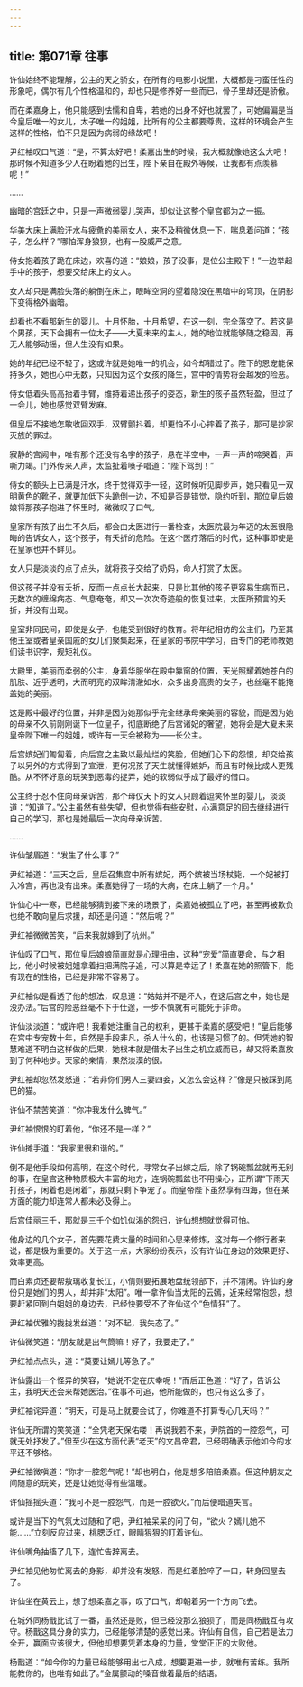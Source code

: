```yaml
---
---
---
```

title: 第071章 往事
---





许仙始终不能理解，公主的天之骄女，在所有的电影小说里，大概都是刁蛮任性的形象吧，偶尔有几个性格温和的，却也只是修养好一些而已，骨子里却还是骄傲。

而在柔嘉身上，他只能感到怯懦和自卑，若她的出身不好也就罢了，可她偏偏是当今皇后唯一的女儿，太子唯一的姐姐，比所有的公主都要尊贵。这样的环境会产生这样的性格，怕不只是因为病弱的缘故吧！

尹红袖叹口气道：“是，不算太好吧！柔嘉出生的时候，我大概就像她这么大吧！那时候不知道多少人在盼着她的出生，陛下亲自在殿外等候，让我都有点羡慕呢！”

……

幽暗的宫廷之中，只是一声微弱婴儿哭声，却似让这整个皇宫都为之一振。

华美大床上满脸汗水与疲惫的美丽女人，来不及稍微休息一下，喘息着问道：“孩子，怎么样？”哪怕浑身狼狈，也有一股威严之意。

侍女抱着孩子跪在床边，欢喜的道：“娘娘，孩子没事，是位公主殿下！”一边举起手中的孩子，想要交给床上的女人。

女人却只是满脸失落的躺倒在床上，眼眸空洞的望着隐没在黑暗中的穹顶，在阴影下变得格外幽暗。

却看也不看那新生的婴儿。十月怀胎，十月希望，在这一刻，完全落空了。若这是个男孩，天下会拥有一位太子——大夏未来的主人，她的地位就能够随之稳固，再无人能够动摇，但人生没有如果。

她的年纪已经不轻了，这或许就是她唯一的机会，如今却错过了。陛下的恩宠能保持多久，她也心中无数，只知因为这个女孩的降生，宫中的情势将会越发的险恶。

侍女低着头高高抬着手臂，维持着递出孩子的姿态，新生的孩子虽然轻盈，但过了一会儿，她也感觉双臂发麻。

但皇后不接她怎敢收回双手，双臂颤抖着，却更怕不小心摔着了孩子，那可是抄家灭族的罪过。

寂静的宫阙中，唯有那个还没有名字的孩子，悬在半空中，一声一声的啼哭着，声嘶力竭。门外传来人声，太监扯着嗓子唱道：“陛下驾到！”

侍女的额头上已满是汗水，终于觉得双手一轻，这时候听见脚步声，她只看见一双明黄色的靴子，就更加低下头跪倒一边，不知是否是错觉，隐约听到，那位皇后娘娘将那孩子抱进了怀里时，微微叹了口气。

皇家所有孩子出生不久后，都会由太医进行一番检查，太医院最为年迈的太医很隐晦的告诉女人，这个孩子，有夭折的危险。在这个医疗落后的时代，这种事即使是在皇家也并不鲜见。

女人只是淡淡的点了点头，就将孩子交给了奶妈，命人打赏了太医。

但这孩子并没有夭折，反而一点点长大起来，只是比其他的孩子更容易生病而已，无数次的缠绵病态、气息奄奄，却又一次次奇迹般的恢复过来，太医所预言的夭折，并没有出现。

皇室非同民间，即使是女子，也能受到很好的教育。将年纪相仿的公主们，乃至其他王室或者皇亲国戚的女儿们聚集起来，在皇家的书院中学习，由专门的老师教她们读书识字，规矩礼仪。

大殿里，美丽而柔弱的公主，身着华服坐在殿中靠窗的位置，天光照耀着她苍白的肌肤、近乎透明，大而明亮的双眸清澈如水，众多出身高贵的女子，也丝毫不能掩盖她的美丽。

这是殿中最好的位置，并非是因为她那似乎完全继承母亲美丽的容貌，而是因为她的母亲不久前刚刚诞下一位皇子，彻底断绝了后宫诸妃的奢望，她将会是大夏未来皇帝陛下唯一的姐姐，或许有一天会被称为——长公主。

后宫嫔妃们匍匐着，向后宫之主致以最灿烂的笑脸，但她们心下的怨恨，却交给孩子以另外的方式得到了宣泄，更何况孩子天生就懂得嫉妒，而且有时候比成人更残酷。从不怀好意的玩笑到恶毒的捉弄，她的软弱似乎成了最好的借口。

公主终于忍不住向母亲诉苦，那个母仪天下的女人只顾着逗笑怀里的婴儿，淡淡道：“知道了。”公主虽然有些失望，但也觉得有些安慰，心满意足的回去继续进行自己的学习，那也是她最后一次向母亲诉苦。

……

许仙皱眉道：“发生了什么事？”

尹红袖道：“三天之后，皇后召集宫中所有嫔妃，两个嫔被当场杖毙，一个妃被打入冷宫，再也没有出来。柔嘉她得了一场的大病，在床上躺了一个月。”

许仙心中一寒，已经能够猜到接下来的场景了，柔嘉她被孤立了吧，甚至再被欺负也绝不敢向皇后求援，却还是问道：“然后呢？”

尹红袖微微苦笑，“后来我就嫁到了杭州。”

许仙叹了口气，那位皇后娘娘简直就是心理扭曲，这种“宠爱”简直要命，与之相比，他小时候被姐姐拿着扫把满院子追，可以算是幸运了！柔嘉在她的照管下，能有现在的性格，已经是非常不容易了。

尹红袖似是看透了他的想法，叹息道：“姑姑并不是坏人，在这后宫之中，她也是没办法。”后宫的险恶丝毫不下于仕途，一步不慎就有可能死于非命。

许仙淡淡道：“或许吧！我看她注重自己的权利，更甚于柔嘉的感受吧！”皇后能够在宫中专宠数十年，自然是手段非凡，杀人什么的，也该是习惯了的。但凭她的智慧难道不明白这样做的后果，她根本就是借太子出生之机立威而已，却又将柔嘉放到了何种地步。天家的亲情，果然淡漠的很。

尹红袖却忽然发怒道：“若非你们男人三妻四妾，又怎么会这样？”像是只被踩到尾巴的猫。

许仙不禁苦笑道：“你冲我发什么脾气。”

尹红袖恨恨的盯着他，“你还不是一样？”

许仙摊手道：“我家里很和谐的。”

倒不是他手段如何高明，在这个时代，寻常女子出嫁之后，除了锅碗瓢盆就再无别的事，在皇宫这种物质极大丰富的地方，连锅碗瓢盆也不用操心，正所谓“下雨天打孩子，闲着也是闲着”，那就只剩下争宠了。而皇帝陛下虽然享有四海，但在某方面的能力却连常人都未必及得上。

后宫佳丽三千，那就是三千个如饥似渴的怨妇，许仙想想就觉得可怕。

他身边的几个女子，首先要花费大量的时间和心思来修炼，这对每一个修行者来说，都是极为重要的。关于这一点，大家纷纷表示，没有许仙在身边的效果更好、效率更高。

而白素贞还要帮敖璃收复长江，小倩则要拓展地盘统领部下，并不清闲。许仙的身份只是她们的男人，却并非“太阳”。唯一拿许仙当太阳的云嫣，近来经常抱怨，想要赶紧回到白姐姐的身边去，已经快要受不了许仙这个“色情狂”了。

尹红袖优雅的拢拢发丝道：“对不起，我失态了。”

许仙微笑道：“朋友就是出气筒嘛！好了，我要走了。”

尹红袖点点头，道：“莫要让嫣儿等急了。”

许仙露出一个怪异的笑容，“她说不定在庆幸呢！”而后正色道：“好了，告诉公主，我明天还会来帮她医治。”往事不可追，他所能做的，也只有这么多了。

尹红袖诧异道：“明天，可是马上就要会试了，你难道不打算专心几天吗？”

许仙无所谓的笑笑道：“全凭老天保佑喽！再说我若不来，尹院首的一腔怨气，可就无处抒发了。”但至少在这方面代表“老天”的文昌帝君，已经明确表示他如今的水平还不够格。

尹红袖微嗔道：“你才一腔怨气呢！”却也明白，他是想多陪陪柔嘉。但这种朋友之间随意的玩笑，还是让她觉得有些温暖。

许仙摇摇头道：“我可不是一腔怨气，而是一腔欲火。”而后便暗道失言。

或许是当下的气氛太过随和了吧，尹红袖呆呆的问了句，“欲火？嫣儿她不能……”立刻反应过来，桃腮泛红，眼睛狠狠的盯着许仙。

许仙嘴角抽搐了几下，连忙告辞离去。

尹红袖见他匆忙离去的身影，却并没有发怒，而是红着脸啐了一口，转身回屋去了。

许仙坐在黄云上，想了想柔嘉之事，叹了口气，却朝着另一个方向飞去。

在城外同杨戬比试了一番，虽然还是败，但已经没那么狼狈了，而是同杨戬互有攻守。杨戬这具分身的实力，已经能够清楚的感觉出来。许仙有自信，自己若是法力全开，赢面应该很大，但他却想要凭着本身的力量，堂堂正正的大败他。

杨戬道：“如今你的力量已经能够用出七八成，想要更进一步，就唯有苦练。我所能教你的，也唯有如此了。”金属颤动的嗓音做着最后的结语。